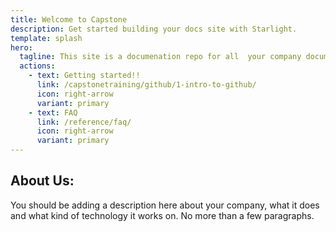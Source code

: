 ```yaml
---
title: Welcome to Capstone
description: Get started building your docs site with Starlight.
template: splash
hero:
  tagline: This site is a documenation repo for all  your company documents as well as a guide for using github, Trello and working in a capstone company.
  actions:
    - text: Getting started!!
      link: /capstonetraining/github/1-intro-to-github/
      icon: right-arrow
      variant: primary
    - text: FAQ
      link: /reference/faq/
      icon: right-arrow
      variant: primary
---
```



## About Us:

<Card title="What we do">
   You should be adding a description here about your company, what it does and what kind of technology it works on. No more than a few paragraphs.
</Card>

<CardGrid>
  <LinkCard
    title="Policies"
    description="Understand what we stand for."
    href="/policies/github-management-policy/"
  />
  <LinkCard
    title="Process"
    description="How can my company function?."
    href="/processes/introduction/"
  />
  <LinkCard title="News" description="Link to your Company website.." href="/blog/" />
  <LinkCard
    title="Leadership"
    description="Meet our team."
    href="/teams-and-leadership/leadership-t2-2023/"
  />
</CardGrid>
